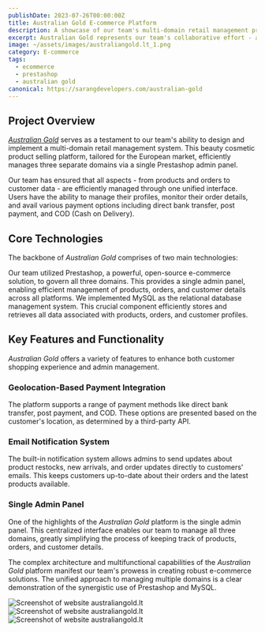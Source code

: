 ```yaml
---
publishDate: 2023-07-26T00:00:00Z
title: Australian Gold E-commerce Platform
description: A showcase of our team's multi-domain retail management project, Australian Gold
excerpt: Australian Gold represents our team's collaborative effort - a comprehensive e-commerce platform managing multiple domains through a single Prestashop admin panel. It offers user management, order processing, payment integrations, and more.
image: ~/assets/images/australiangold.lt_1.png
category: E-commerce
tags:
  - ecommerce
  - prestashop
  - australian gold
canonical: https://sarangdevelopers.com/australian-gold
---
```


## Project Overview

[_Australian Gold_](https://australiangold.lt/) serves as a testament to our team's ability to design and implement a multi-domain retail management system. This beauty cosmetic product selling platform, tailored for the European market, efficiently manages three separate domains via a single Prestashop admin panel. 

Our team has ensured that all aspects - from products and orders to customer data - are efficiently managed through one unified interface. Users have the ability to manage their profiles, monitor their order details, and avail various payment options including direct bank transfer, post payment, and COD (Cash on Delivery).

## Core Technologies

The backbone of _Australian Gold_ comprises of two main technologies:

<DListItem dt="Prestashop">
  Our team utilized Prestashop, a powerful, open-source e-commerce solution, to govern all three domains. This provides a single admin panel, enabling efficient management of products, orders, and customer details across all platforms.
</DListItem>

<DListItem dt="MySQL">
  We implemented MySQL as the relational database management system. This crucial component efficiently stores and retrieves all data associated with products, orders, and customer profiles.
</DListItem>

## Key Features and Functionality

_Australian Gold_ offers a variety of features to enhance both customer shopping experience and admin management.

### Geolocation-Based Payment Integration

The platform supports a range of payment methods like direct bank transfer, post payment, and COD. These options are presented based on the customer's location, as determined by a third-party API.

### Email Notification System

The built-in notification system allows admins to send updates about product restocks, new arrivals, and order updates directly to customers' emails. This keeps customers up-to-date about their orders and the latest products available.

### Single Admin Panel

One of the highlights of the _Australian Gold_ platform is the single admin panel. This centralized interface enables our team to manage all three domains, greatly simplifying the process of keeping track of products, orders, and customer details.

The complex architecture and multifunctional capabilities of the _Australian Gold_ platform manifest our team's prowess in creating robust e-commerce solutions. The unified approach to managing multiple domains is a clear demonstration of the synergistic use of Prestashop and MySQL.

<Image src={screenShot1} width={750} alt="Screenshot of website australiangold.lt" />
<Image src={screenShot2} width={750} alt="Screenshot of website australiangold.lt" />
<Image src={screenShot3} width={750} alt="Screenshot of website australiangold.lt" />


